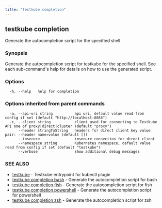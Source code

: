 ```yaml
---
title: "testkube completion"
---
```

<head>
  <meta name="docsearch:indexPrefix" content="reference-doc" />
</head>

## testkube completion

Generate the autocompletion script for the specified shell

### Synopsis

Generate the autocompletion script for testkube for the specified shell.
See each sub-command's help for details on how to use the generated script.


### Options

```
  -h, --help   help for completion
```

### Options inherited from parent commands

```
  -a, --api-uri string          api uri, default value read from config if set (default "http://localhost:8088")
  -c, --client string           client used for connecting to Testkube API one of proxy|direct|cluster (default "proxy")
      --header stringToString   headers for direct client key value pair: --header name=value (default [])
      --insecure                insecure connection for direct client
      --namespace string        Kubernetes namespace, default value read from config if set (default "testkube")
      --verbose                 show additional debug messages
```

### SEE ALSO

* [testkube](testkube.mdx)	 - Testkube entrypoint for kubectl plugin
* [testkube completion bash](testkube-completion-bash.mdx)	 - Generate the autocompletion script for bash
* [testkube completion fish](testkube-completion-fish.mdx)	 - Generate the autocompletion script for fish
* [testkube completion powershell](testkube-completion-powershell.mdx)	 - Generate the autocompletion script for powershell
* [testkube completion zsh](testkube-completion-zsh.mdx)	 - Generate the autocompletion script for zsh

